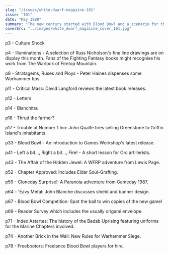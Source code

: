 ```yaml
---
slug: "/issues/white-dwarf-magazine-101"
issue: "101"
date: "May 1988"
summary: "The new century started with Blood Bowl and a scenario for the RuneQuest supplement Griffin Island."
coverSrc: "../images/white_dwarf_magazine_cover_101.jpg"
---
```


p3 - Culture Shock  
  
p4 - Illuminations - A selection of Russ Nicholson's fine line drawings are on display this month. Fans of the Fighting Fantasy books might recognise his work from The Warlock of Firetop Mountain.  
  
p8 - Stratagems, Ruses and Ploys - Peter Haines dispenses some Warhammer tips.  
  
p11 - Critical Mass: David Langford reviews the latest book releases.  
  
p12 - Letters  
  
p14 - Blanchitsu  
  
p16 - Thrud the farmer?  
  
p17 - Trouble at Number 1 Inn: John Qualfe tries selling Greenstone to Griffin Island's inhabitants.  
  
p33 - Blood Bowl - An introduction to Games Workshop's latest release.  
  
p41 - Left a bit..., Right a bit..., Fire! - A short lesson for Orc artillerists.  
  
p43 - The Affair of the Hidden Jewel: A WFRP adventure from Lewis Page.  
  
p52 - Chapter Approved: Includes Eldar Soul-Grafting.  
  
p59 - Cloneday Surprise!: A Paranoia adventure from Gameday 1987.  
  
p64 - 'Eavy Metal: John Blanche discusses shield and banner design.  
  
p67 - Blood Bowl Competition: Spot the ball to win copies of the new game!  
  
p69 - Reader Survey which includes the usually origami envelope.  
  
p71 - Index Astartes: The history of the Badab Uprising featuring uniforms for the Marine Chapters involved.  
  
p74 - Another Brick in the Wall: New Rules for Warhammer Siege.  
  
p78 - Freebooters: Freelance Blood Bowl players for hire.
